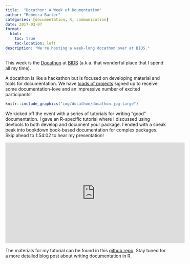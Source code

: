 ```yaml
---
title:  "Docathon: A Week of Doumentation"
author: "Rebecca Barter"
categories: [documentation, R, communication]
date: 2017-03-07
format:
  html:
    toc: true
    toc-location: left
description: "We're hosting a week-long docathon over at BIDS." 
---
```


This week is the [Docathon](https://bids.github.io/docathon/) at [BIDS](https://bids.berkeley.edu/) (a.k.a. that wonderful place that I spend all my time). 

A docathon is like a hackathon but is focused on developing material and tools for documentation. We have [loads of projects](https://bids.github.io/docathon/pages/projects/projects.html) signed up to receive some documentation-love and an impressive number of excited participants!


```r
knitr::include_graphics("img/docathon/docathon.jpg-large")
```



We kicked off the event with a series of tutorials for writing "good" documentation. I gave an R-specific tutorial where I discussed using devtools to both develop and document your package. I ended with a sneak peak into bookdown book-based documentation for complex packages. Skip ahead to 1:54:02 to hear my presentation! 

<center>
<iframe width="560" height="315" src="https://www.youtube.com/embed/ikT_xnTFHC0" frameborder="0" allowfullscreen></iframe>
</center>

The materials for my tutorial can be found in this [github repo](https://github.com/rlbarter/R-documentation). Stay tuned for a more detailed blog post about writing documentation in R.
